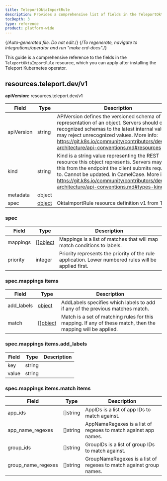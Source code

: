 ```yaml
---
title: TeleportOktaImportRule
description: Provides a comprehensive list of fields in the TeleportOktaImportRule resource available through the Teleport Kubernetes operator
tocDepth: 3
type: reference
product: platform-wide
---
```


{/*Auto-generated file. Do not edit.*/}
{/*To regenerate, navigate to integrations/operator and run "make crd-docs".*/}

This guide is a comprehensive reference to the fields in the `TeleportOktaImportRule`
resource, which you can apply after installing the Teleport Kubernetes operator.


## resources.teleport.dev/v1

**apiVersion:** resources.teleport.dev/v1

|Field|Type|Description|
|---|---|---|
|apiVersion|string|APIVersion defines the versioned schema of this representation of an object. Servers should convert recognized schemas to the latest internal value, and may reject unrecognized values. More info: https://git.k8s.io/community/contributors/devel/sig-architecture/api-conventions.md#resources|
|kind|string|Kind is a string value representing the REST resource this object represents. Servers may infer this from the endpoint the client submits requests to. Cannot be updated. In CamelCase. More info: https://git.k8s.io/community/contributors/devel/sig-architecture/api-conventions.md#types-kinds|
|metadata|object||
|spec|[object](#spec)|OktaImportRule resource definition v1 from Teleport|

### spec

|Field|Type|Description|
|---|---|---|
|mappings|[][object](#specmappings-items)|Mappings is a list of matches that will map match conditions to labels.|
|priority|integer|Priority represents the priority of the rule application. Lower numbered rules will be applied first.|

### spec.mappings items

|Field|Type|Description|
|---|---|---|
|add_labels|[object](#specmappings-itemsadd_labels)|AddLabels specifies which labels to add if any of the previous matches match.|
|match|[][object](#specmappings-itemsmatch-items)|Match is a set of matching rules for this mapping. If any of these match, then the mapping will be applied.|

### spec.mappings items.add_labels

|Field|Type|Description|
|---|---|---|
|key|string||
|value|string||

### spec.mappings items.match items

|Field|Type|Description|
|---|---|---|
|app_ids|[]string|AppIDs is a list of app IDs to match against.|
|app_name_regexes|[]string|AppNameRegexes is a list of regexes to match against app names.|
|group_ids|[]string|GroupIDs is a list of group IDs to match against.|
|group_name_regexes|[]string|GroupNameRegexes is a list of regexes to match against group names.|

